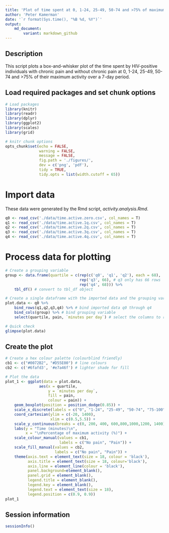 ```yaml
---
title: 'Plot of time spent at 0, 1-24, 25-49, 50-74 and >75% of maximum activity'
author: 'Peter Kamerman'
date: '`r format(Sys.time(), "%B %d, %Y")`'
output: 
    md_document:
        variant: markdown_github
---
```

## Description
This script plots a box-and-whisker plot of the time spent by HIV-positive individuals with chronic pain and without chronic pain at 0, 1-24, 25-49, 50-74 and >75% of their maximum activity over a 7-day period. 

## Load required packages and set chunk options
```r
# Load packages
library(knitr)
library(readr)
library(dplyr)
library(ggplot2)
library(scales)
library(grid)

# knitr chunk options
opts_chunk$set(echo = FALSE,
               warning = FALSE,
               message = FALSE,
               fig.path = './figures/',
               dev = c('png', 'pdf'),
               tidy = TRUE, 
               tidy.opts = list(width.cutoff = 65))
```

# Import data 
These data were generated by the Rmd script, *activity.analysis.Rmd*.
```r
q0 <- read_csv('./data/time.active.zero.csv', col_names = T)
q1 <- read_csv('./data/time.active.1q.csv', col_names = T)
q2 <- read_csv('./data/time.active.2q.csv', col_names = T)
q3 <- read_csv('./data/time.active.3q.csv', col_names = T)
q4 <- read_csv('./data/time.active.4q.csv', col_names = T)
```

# Process data for plotting
```r
# Create a grouping variable
group <- data.frame(quartile = c(rep(c('q0', 'q1', 'q2'), each = 68), 
                                 rep('q3', 66), # q3 only has 66 rows
                                 rep('q4', 68))) %>%
    tbl_df() # convert to tbl_df object

# Create a single dataframe with the imported data and the grouping variable
plot.data <- q0 %>%
    bind_rows(q1,q2,q3,q4) %>% # bind imported data q0 through q4 
    bind_cols(group) %>% # bind grouping variable
    select(quartile, pain, `minutes per day`) # select the columns to retain

# Quick check
glimpse(plot.data)
```

## Create the plot
```r
# Create a hex colour palette (colourblind friendly)
cb1 <- c("#0072B2", "#D55E00") # line colours
cb2 <- c('#6fafd3', '#e7a46f') # lighter shade for fill

# Plot the data
plot_1 <- ggplot(data = plot.data, 
               aes(x = quartile, 
                   y = `minutes per day`, 
                   fill = pain, 
                   colour = pain)) + 
    geom_boxplot(position = position_dodge(0.85)) + 
    scale_x_discrete(labels = c("0", "1-24", "25-49", "50-74", "75-100")) +
    coord_cartesian(ylim = c(-20, 1400), 
                    xlim = c(0.5,5.5)) +
    scale_y_continuous(breaks = c(0, 200, 400, 600,800,1000,1200, 1400)) +
    labs(y = "Time (minutes)\n", 
         x = "\nPercentage of maximum activity (%)") +
    scale_colour_manual(values = cb1, 
                        labels = c("No pain", "Pain")) +
    scale_fill_manual(values = cb2, 
                      labels = c("No pain", "Pain")) +
    theme(axis.text = element_text(size = 18, colour = 'black'),
          axis.title = element_text(size = 18, colour='black'),
          axis.line = element_line(colour = 'black'),
          panel.background=element_blank(),
          panel.grid = element_blank(),
          legend.title = element_blank(),
          legend.key = element_blank(),
          legend.text = element_text(size = 18),
          legend.position = c(0.9, 0.9))
plot_1
```

## Session information
```r
sessionInfo()
```

